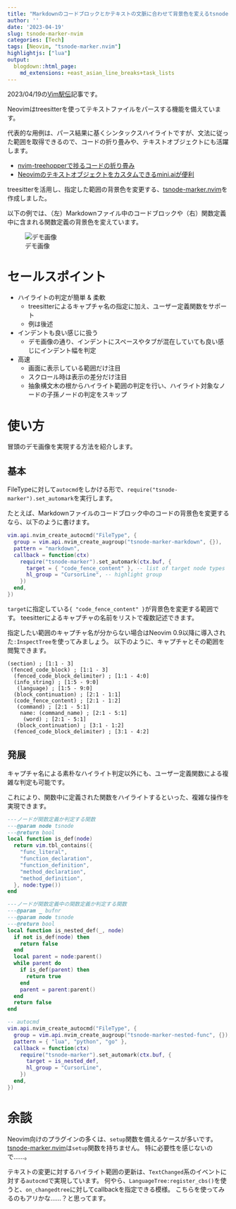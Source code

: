 ```yaml
---
title: "Markdownのコードブロックとかテキストの文脈に合わせて背景色を変えるtsnode-marker.nvimを作った"
author: ''
date: '2023-04-19'
slug: tsnode-marker-nvim
categories: [Tech]
tags: [Neovim, "tsnode-marker.nvim"]
highlightjs: ["lua"]
output:
  blogdown::html_page:
    md_extensions: +east_asian_line_breaks+task_lists
---
```


2023/04/19の[Vim駅伝](https://vim-jp.org/ekiden/)記事です。

Neovimはtreesitterを使ってテキストファイルをパースする機能を備えています。

代表的な用例は、パース結果に基くシンタックスハイライトですが、文法に従った範囲を取得できるので、コードの折り畳みや、テキストオブジェクトにも活躍します。

- [nvim-treehopperで捗るコードの折り畳み](https://blog.atusy.net/2022/08/01/treehopper/)
- [Neovimのテキストオブジェクトをカスタムできるmini.aiが便利](https://blog.atusy.net/2023/01/27/mini-ai-nvim/)

treesitterを活用し、指定した範囲の背景色を変更する、[tsnode-marker.nvim]を作成しました。

以下の例では、（左）Markdownファイル中のコードブロックや（右）関数定義中に含まれる関数定義の背景色を変えています。

![デモ画像](https://user-images.githubusercontent.com/30277794/221220876-3296c5e8-56c7-4ab7-9e91-e3b72340b39f.png)

# セールスポイント

- ハイライトの判定が簡単 & 柔軟
    - treesitterによるキャプチャ名の指定に加え、ユーザー定義関数をサポート
    - 例は後述
- インデントも良い感じに扱う
    - デモ画像の通り、インデントにスペースやタブが混在していても良い感じにインデント幅を判定
- 高速
    - 画面に表示している範囲だけ注目
    - スクロール時は表示の差分だけ注目
    - 抽象構文木の根からハイライト範囲の判定を行い、ハイライト対象なノードの子孫ノードの判定をスキップ

# 使い方

冒頭のデモ画像を実現する方法を紹介します。

## 基本

FileTypeに対して`autocmd`をしかける形で、`require("tsnode-marker").set_automark`を実行します。

たとえば、Markdownファイルのコードブロック中のコードの背景色を変更するなら、以下のように書けます。

``` lua
vim.api.nvim_create_autocmd("FileType", {
  group = vim.api.nvim_create_augroup("tsnode-marker-markdown", {}),
  pattern = "markdown",
  callback = function(ctx)
    require("tsnode-marker").set_automark(ctx.buf, {
      target = { "code_fence_content" }, -- list of target node types
      hl_group = "CursorLine", -- highlight group
    })
  end,
})
```

`target`に指定している`{ "code_fence_content" }`が背景色を変更する範囲です。
teesitterによるキャプチャの名前をリストで複数記述できます。

指定したい範囲のキャプチャ名が分からない場合はNeovim 0.9以降に導入された`:InspectTree`を使ってみましょう。
以下のように、キャプチャとその範囲を閲覧できます。

```
(section) ; [1:1 - 3]
 (fenced_code_block) ; [1:1 - 3]
  (fenced_code_block_delimiter) ; [1:1 - 4:0]
  (info_string) ; [1:5 - 9:0]
   (language) ; [1:5 - 9:0]
  (block_continuation) ; [2:1 - 1:1]
  (code_fence_content) ; [2:1 - 1:2]
   (command) ; [2:1 - 5:1]
    name: (command_name) ; [2:1 - 5:1]
     (word) ; [2:1 - 5:1]
   (block_continuation) ; [3:1 - 1:2]
  (fenced_code_block_delimiter) ; [3:1 - 4:2]
```

## 発展

キャプチャ名による素朴なハイライト判定以外にも、ユーザー定義関数による複雑な判定も可能です。

これにより、関数中に定義された関数をハイライトするといった、複雑な操作を実現できます。

``` lua
---ノードが関数定義か判定する関数
---@param node tsnode
---@return bool
local function is_def(node)
  return vim.tbl_contains({
    "func_literal",
    "function_declaration",
    "function_definition",
    "method_declaration",
    "method_definition",
  }, node:type())
end

---ノードが関数定義中の関数定義か判定する関数
---@param _ bufnr
---@param node tsnode
---@return bool
local function is_nested_def(_, node)
  if not is_def(node) then
    return false
  end
  local parent = node:parent()
  while parent do
    if is_def(parent) then
      return true
    end
    parent = parent:parent()
  end
  return false
end

-- autocmd
vim.api.nvim_create_autocmd("FileType", {
  group = vim.api.nvim_create_augroup("tsnode-marker-nested-func", {}),
  pattern = { "lua", "python", "go" },
  callback = function(ctx)
    require("tsnode-marker").set_automark(ctx.buf, {
      target = is_nested_def,
      hl_group = "CursorLine",
    })
  end,
})
```

# 余談

Neovim向けのプラグインの多くは、`setup`関数を備えるケースが多いです。
[tsnode-marker.nvim]は`setup`関数を持ちません。
特に必要性を感じないので……。

テキストの変更に対するハイライト範囲の更新は、`TextChanged`系のイベントに対する`autocmd`で実現しています。
何やら、`LanguageTree:register_cbs()`を使うと、`on_changedtree`に対してcallbackを指定できる模様。
こちらを使ってみるのもアリかな……？と思ってます。

[tsnode-marker.nvim]: https://github.com/atusy/tsnode-marker.nvim
